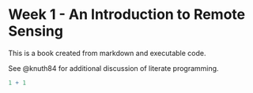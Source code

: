 # Week 1 - An Introduction to Remote Sensing

This is a book created from markdown and executable code.

See @knuth84 for additional discussion of literate programming.

```r
1 + 1
```
